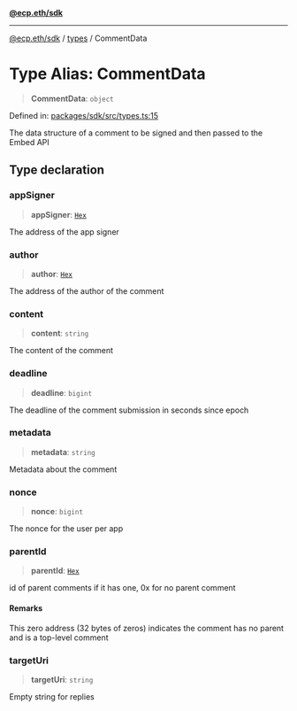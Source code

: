[**@ecp.eth/sdk**](/sdk-reference/index.mdx)

***

[@ecp.eth/sdk](/sdk-reference/index.mdx) / [types](/sdk-reference/types/index.mdx) / CommentData

# Type Alias: CommentData

> **CommentData**: `object`

Defined in: [packages/sdk/src/types.ts:15](https://github.com/ecp-eth/comments-monorepo/blob/main/packages/sdk/src/types.ts#L15)

The data structure of a comment to be signed and then passed to the Embed API

## Type declaration

### appSigner

> **appSigner**: [`Hex`](/sdk-reference/types/type-aliases/Hex.mdx)

The address of the app signer

### author

> **author**: [`Hex`](/sdk-reference/types/type-aliases/Hex.mdx)

The address of the author of the comment

### content

> **content**: `string`

The content of the comment

### deadline

> **deadline**: `bigint`

The deadline of the comment submission in seconds since epoch

### metadata

> **metadata**: `string`

Metadata about the comment

### nonce

> **nonce**: `bigint`

The nonce for the user per app

### parentId

> **parentId**: [`Hex`](/sdk-reference/types/type-aliases/Hex.mdx)

id of parent comments if it has one, 0x for no parent comment

#### Remarks

This zero address (32 bytes of zeros) indicates the comment has no parent and is a top-level comment

### targetUri

> **targetUri**: `string`

Empty string for replies
